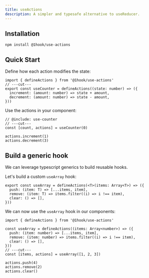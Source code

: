 ```yaml
---
title: useActions
description: A simpler and typesafe alternative to useReducer.
---
```


## Installation

```package-install
npm install @1hook/use-actions
```

## Quick Start

Define how each action modifies the state:

```tsx twoslash include use-counter
import { defineActions } from '@1hook/use-actions'
// ---cut---
export const useCounter = defineActions((state: number) => ({
  increment: (amount: number) => state + amount,
  decrement: (amount: number) => state - amount,
}))
```

Use the actions in your component:

```tsx twoslash
// @include: use-counter
// ---cut---
const [count, actions] = useCounter(0)

actions.increment(1)
actions.decrement(3)
```

## Build a generic hook

We can leverage typescript generics to build reusable hooks.

Let's build a custom `useArray` hook:

```tsx title="use-array.ts"
export const useArray = defineActions(<T>(items: Array<T>) => ({
  push: (item: T) => [...items, item],
  remove: (item: T) => items.filter((i) => i !== item),
  clear: () => [],
}))
```

We can now use the `useArray` hook in our components:

```tsx twoslash
import { defineActions } from '@1hook/use-actions'

const useArray = defineActions((items: Array<number>) => ({
  push: (item: number) => [...items, item],
  remove: (item: number) => items.filter((i) => i !== item),
  clear: () => [],
}))
// ---cut---
const [items, actions] = useArray([1, 2, 3])

actions.push(4)
actions.remove(2)
actions.clear()
```

